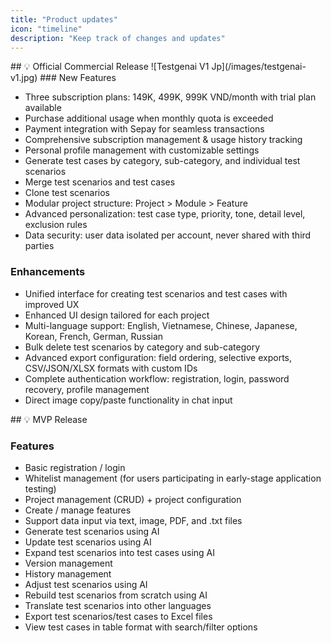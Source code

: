 ```yaml
---
title: "Product updates"
icon: "timeline"
description: "Keep track of changes and updates"
---
```


<Update label="24/06/2025" description="v1.0.0">
  ## 💡 Official Commercial Release

  <Frame>
    ![Testgenai V1 Jp](/images/testgenai-v1.jpg)
  </Frame>
  ### New Features

  - Three subscription plans: 149K, 499K, 999K VND/month with trial plan available
  - Purchase additional usage when monthly quota is exceeded
  - Payment integration with Sepay for seamless transactions
  - Comprehensive subscription management & usage history tracking
  - Personal profile management with customizable settings
  - Generate test cases by category, sub-category, and individual test scenarios
  - Merge test scenarios and test cases
  - Clone test scenarios
  - Modular project structure: Project \> Module \> Feature
  - Advanced personalization: test case type, priority, tone, detail level, exclusion rules
  - Data security: user data isolated per account, never shared with third parties

  ### Enhancements

  - Unified interface for creating test scenarios and test cases with improved UX
  - Enhanced UI design tailored for each project
  - Multi-language support: English, Vietnamese, Chinese, Japanese, Korean, French, German, Russian
  - Bulk delete test scenarios by category and sub-category
  - Advanced export configuration: field ordering, selective exports, CSV/JSON/XLSX formats with custom IDs
  - Complete authentication workflow: registration, login, password recovery, profile management
  - Direct image copy/paste functionality in chat input
</Update>

<Update label="26/04/2025" description="MVP">
  ## 💡 MVP Release

  ### Features

  - Basic registration / login
  - Whitelist management (for users participating in early-stage application testing)
  - Project management (CRUD) \+ project configuration
  - Create / manage features
  - Support data input via text, image, PDF, and .txt files
  - Generate test scenarios using AI
  - Update test scenarios using AI
  - Expand test scenarios into test cases using AI
  - Version management
  - History management
  - Adjust test scenarios using AI
  - Rebuild test scenarios from scratch using AI
  - Translate test scenarios into other languages
  - Export test scenarios/test cases to Excel files
  - View test cases in table format with search/filter options
</Update>